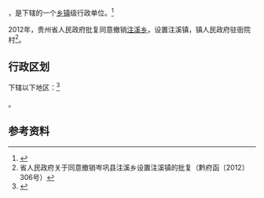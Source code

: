 {{中国乡级行政区|52/26/26/201/000}}

'''{{PAGENAMEBASE}}'''，是{{PRC admin/fullname|52/26/26/201/000|3}}下辖的一个[[乡镇|乡镇]]级行政单位。<ref>{{PRC admin/ref sgc|{{PRC admin/parent|52/26/26/201/000}}}}</ref>

2012年，贵州省人民政府批复同意撤销[[注溪乡_(岑巩县)|注溪乡]]，设置注溪镇，镇人民政府驻衙院村<ref>省人民政府关于同意撤销岑巩县注溪乡设置注溪镇的批复（黔府函〔2012〕306号）</ref>。

== 行政区划 ==

{{PAGENAMEBASE}}下辖以下地区：<ref>{{PRC admin/ref sgc|52/26/26/201/000}}</ref>

{{PRC admin/children|52/26/26/201/000}}。

== 参考资料 ==

{{reflist}}

{{行政区划小作品}}
{{PRC admin/navcat|52/26/26/201/000}}